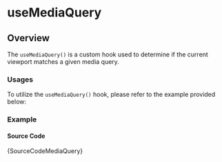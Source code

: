 # useMediaQuery

## Overview

The `useMediaQuery()` is a custom hook used to determine if the current viewport matches a given media query.

### Usages

To utilize the `useMediaQuery()` hook, please refer to the example provided below:


### Example

<BrowserWindow url="/use-media-query">
  <Provider>
    <MediaQuery />
  </Provider>
</BrowserWindow>

#### Source Code

<TsToJsCodeSnippet>{SourceCodeMediaQuery}</TsToJsCodeSnippet>

